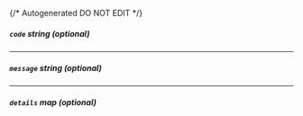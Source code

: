 {/* Autogenerated DO NOT EDIT  */}
##### `code` _string (optional)_

---
##### `message` _string (optional)_

---
##### `details` _map (optional)_


